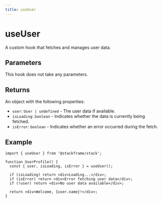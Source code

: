 ```yaml
---
title: useUser
---
```


# useUser

A custom hook that fetches and manages user data.

## Parameters

This hook does not take any parameters.

## Returns

An object with the following properties:

- `user`: `User | undefined` - The user data if available.
- `isLoading`: `boolean` - Indicates whether the data is currently being fetched.
- `isError`: `boolean` - Indicates whether an error occurred during the fetch.

## Example

```tsx
import { useUser } from '@stackframe/stack';

function UserProfile() {
  const { user, isLoading, isError } = useUser();

  if (isLoading) return <div>Loading...</div>;
  if (isError) return <div>Error fetching user data</div>;
  if (!user) return <div>No user data available</div>;

  return <div>Welcome, {user.name}!</div>;
}
```
